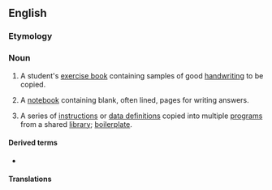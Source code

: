 ==English==

===Etymology===
{{compound|en|copy|book}}

===Noun===
{{wikipedia}}
{{en-noun}}

# A student's [[exercise book]] containing samples of good [[handwriting]] to be copied.
# {{lb|en|Quebec|UK}} A [[notebook]] containing blank, often lined, pages for writing answers.
# {{lb|en|programming|COBOL}} A series of [[instruction]]s or [[data definition]]s copied into multiple [[program]]s from a shared [[library]]; [[boilerplate]].

====Derived terms====
* {{l|en|blot one's copybook}}

====Translations====
{{trans-see|student's exercise book|exercise book}}